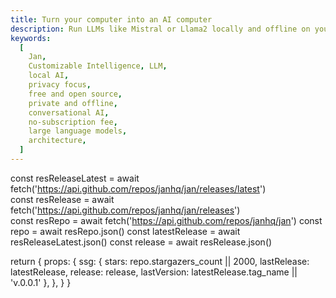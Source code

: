 ```yaml
---
title: Turn your computer into an AI computer
description: Run LLMs like Mistral or Llama2 locally and offline on your computer, or connect to remote AI APIs like OpenAI’s GPT-4 or Groq.
keywords:
  [
    Jan,
    Customizable Intelligence, LLM,
    local AI,
    privacy focus,
    free and open source,
    private and offline,
    conversational AI,
    no-subscription fee,
    large language models,
    architecture,
  ]
---
```



  const resReleaseLatest = await fetch('https://api.github.com/repos/janhq/jan/releases/latest')  
  const resRelease = await fetch('https://api.github.com/repos/janhq/jan/releases')  
  const resRepo = await fetch('https://api.github.com/repos/janhq/jan')
  const repo = await resRepo.json()
  const latestRelease = await resReleaseLatest.json()
  const release = await resRelease.json()

  return {
    props: {
      ssg: {
        stars: repo.stargazers_count || 2000,
        lastRelease: latestRelease,
        release: release,
        lastVersion: latestRelease.tag_name || 'v.0.0.1'
      },
    },
  }
}

<Home />